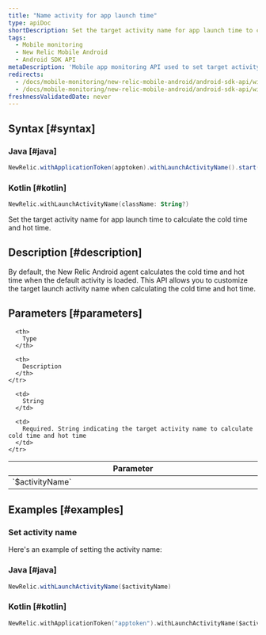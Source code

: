 ```yaml
---
title: "Name activity for app launch time"
type: apiDoc
shortDescription: Set the target activity name for app launch time to calculate the cold time and hot time
tags:
  - Mobile monitoring
  - New Relic Mobile Android
  - Android SDK API
metaDescription: 'Mobile app monitoring API used to set target activity name.'
redirects:
  - /docs/mobile-monitoring/new-relic-mobile-android/android-sdk-api/withlaunchnameactivity-android-agent-api
  - /docs/mobile-monitoring/new-relic-mobile-android/android-sdk-api/with-launch-activity-name
freshnessValidatedDate: never
---
```


## Syntax [#syntax]

### Java [#java]

```java
NewRelic.withApplicationToken(apptoken).withLaunchActivityName().start(this.getApplication());
```

### Kotlin [#kotlin]

```kotlin
NewRelic.withLaunchActivityName(className: String?)
```

Set the target activity name for app launch time to calculate the cold time and hot time.

## Description [#description]

By default, the New Relic Android agent calculates the cold time and hot time when the default activity is loaded. This API allows you to customize the target launch activity name when calculating the cold time and hot time.

## Parameters [#parameters]

<table>
  <thead>
    <tr>
      <th width="25%">
        Parameter
      </th>

      <th>
        Type
      </th>

      <th>
        Description
      </th>
    </tr>
  </thead>

  <tbody>
    <tr>
      <td>
        `$activityName`
      </td>

      <td>
        String
      </td>

      <td>
        Required. String indicating the target activity name to calculate cold time and hot time
      </td>
    </tr>
  </tbody>
</table>

## Examples [#examples]

### Set activity name

Here's an example of setting the activity name:

### Java [#java]

```java
NewRelic.withLaunchActivityName($activityName)
```

### Kotlin [#kotlin]

```kotlin
NewRelic.withApplicationToken("apptoken").withLaunchActivityName($activityName).start(applicationContext)
```

